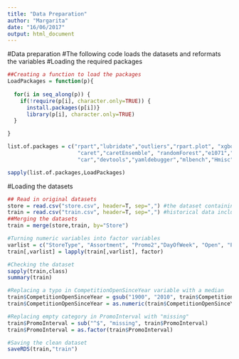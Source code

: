 ```yaml
---
title: "Data Preparation"
author: "Margarita"
date: "16/06/2017"
output: html_document
---
```

#Data preparation
#The following code loads the datasets and reformats the variables
#Loading the required packages
```r
##Creating a function to load the packages
LoadPackages = function(p){
  
  for(i in seq_along(p)) {
    if(!require(p[i], character.only=TRUE)) {
      install.packages(p[i])}
      library(p[i], character.only=TRUE)
  }

}

list.of.packages = c("rpart","lubridate","outliers","rpart.plot", "xgboost",
                      "caret","caretEnsemble", "randomForest","e1071","pROC", "tidyr", "klaR", 
                      "car","devtools","yamldebugger","mlbench","Hmisc", "ggvis","relaimpo")

sapply(list.of.packages,LoadPackages)
```

#Loading the datasets
```r
## Read in original datasets
store = read.csv("store.csv", header=T, sep=",") #the dataset containing supplemental information about the stores
train = read.csv("train.csv", header=T, sep=",") #historical data including sales
##Merging the datasets 
train = merge(store,train, by="Store")
```

```r
#Turning numeric variables into factor variables
varlist = c("StoreType", "Assortment", "Promo2","DayOfWeek", "Open", "Promo", "StateHoliday", "SchoolHoliday")
train[,varlist] = lapply(train[,varlist], factor)
```

```r
#Checking the dataset
sapply(train,class)
summary(train)
```

```r
#Replacing a typo in CompetitionOpenSinceYear variable with a median
train$CompetitionOpenSinceYear = gsub("1900", "2010", train$CompetitionOpenSinceYear)
train$CompetitionOpenSinceYear = as.numeric(train$CompetitionOpenSinceYear)
```

```r
#Replacing empty category in PromoInterval with "missing"
train$PromoInterval = sub("^$", "missing", train$PromoInterval)
train$PromoInterval = as.factor(train$PromoInterval)
```

```r
#Saving the clean dataset
saveRDS(train,"train")
```
